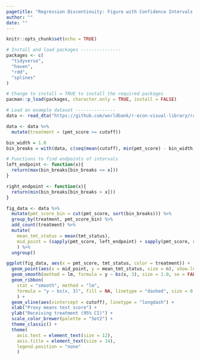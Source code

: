 ```yaml
---
pagetitle: "Regression Discontinuity: Figure with Confidence Intervals and Points"
author: ""
date: ""
---
```


```r
knitr::opts_chunk$set(echo = TRUE)
```

```r
# Install and load packages ---------------
packages <- c(
  "tidyverse",
  "haven",
  "rdd",
  "splines"
)

# Change to install = TRUE to install the required packages
pacman::p_load(packages, character.only = TRUE, install = FALSE)

# Load an example dataset ---------------
data <- read_dta("https://github.com/worldbank/r-econ-visual-library/raw/master/Library/Data/RDD_data.dta")

data <- data %>%
  mutate(treatment = (pmt_score >= cutoff))

bin_width = 1.0
bin_breaks = with(data, c(seq(mean(cutoff), min(pmt_score) - bin_width, -bin_width), seq(mean(cutoff) + bin_width, max(pmt_score) + bin_width, bin_width)))

# Functions to find endpoints of intervals
left_endpoint <- function(x){
  return(max(bin_breaks[bin_breaks <= x]))
}

right_endpoint <- function(x){
  return(min(bin_breaks[bin_breaks > x]))
}

fig_data <- data %>%
  mutate(pmt_score_bin = cut(pmt_score, sort(bin_breaks))) %>%
  group_by(treatment, pmt_score_bin) %>%
  add_count(treatment) %>%
  mutate(
    mean_tmt_status = mean(tmt_status),
    mid_point = (sapply(pmt_score, left_endpoint) + sapply(pmt_score, right_endpoint)) / 2
    ) %>%
  ungroup()

ggplot(fig_data, aes(x = pmt_score, tmt_status, color = treatment)) +
  geom_point(aes(x = mid_point, y = mean_tmt_status, size = n), show.legend = FALSE) +
  geom_smooth(method = lm, formula = y ~ bs(x, 3), size = 1.0, se = FALSE) +
  geom_ribbon(
    stat = "smooth", method = "lm", 
    formula = "y ~ bs(x, 3)", fill = NA, linetype = "dashed", size = 0.3
    ) +
  geom_vline(aes(xintercept = cutoff), linetype = "longdash") +
  xlab("Proxy means test score") +
  ylab("Receiving treatment (95% CI)") +
  scale_color_brewer(palette = "Set2") +
  theme_classic() +
  theme(
    axis.text = element_text(size = 12),
    axis.title = element_text(size = 14),
    legend.position = "none"
    )

```


